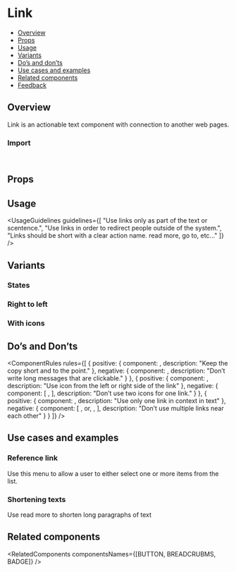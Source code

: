 
<Meta of={LinkStories} />

# Link

- [Overview](#overview)
- [Props](#props)
- [Usage](#usage)
- [Variants](#variants)
- [Do’s and don’ts](#dos-and-donts)
- [Use cases and examples](#use-cases-and-examples)
- [Related components](#related-components)
- [Feedback](#feedback)

## Overview

Link is an actionable text component with connection to another web pages.

<Canvas of={LinkStories.Overview} />

### Import

```js
import { Link } from "@vibe/core";
```

## Props

<PropsTable />

## Usage

<UsageGuidelines
  guidelines={[
    "Use links only as part of the text or scentence.",
    "Use links in order to redirect people outside of the system.",
    "Links should be short with a clear action name. read more, go to, etc..."
  ]}
/>

<TipButton />

## Variants

### States

<Canvas of={LinkStories.States} />

### Right to left

<Canvas of={LinkStories.RightToLeft} />

### With icons

<Canvas of={LinkStories.WithIcons} />

## Do’s and Don’ts

<ComponentRules
  rules={[
    {
      positive: {
        component: <Link text="Read more" href="https://www.monday.com" />,
        description: "Keep the copy short and to the point."
      },
      negative: {
        component: <Link text="Go to this url and read all about it" href="https://www.monday.com" />,
        description: "Don’t write long messages that are clickable."
      }
    },
    {
      positive: {
        component: <Link text="Read more" iconPosition="start" href="https://www.monday.com" icon={ExternalPage} />,
        description: "Use icon from the left or right side of the link"
      },
      negative: {
        component: [
          <Link icon={Gallery} iconPosition="end" />,
          <Link icon={ExternalPage} text="Read more" iconPosition="end" />
        ],
        description: "Don’t use two icons for one link."
      }
    },
    {
      positive: {
        component: <Link text="Read more" href="https://www.monday.com" />,
        description: "Use only one link in context in text"
      },
      negative: {
        component: [
          <Link text="Read this" href="https://www.monday.com" />,
          <span class="monday-storybook-link_text">or</span>,
          <Link text="this" href="https://www.monday.com" />,
          <Link text="Nice article" href="https://www.monday.com" />
        ],
        description: "Don’t use multiple links near each other"
      }
    }
  ]}
/>

## Use cases and examples

### Reference link

Use this menu to allow a user to either select one or more items from the list.

<Canvas of={LinkStories.ReferenceLink} />

### Shortening texts

Use read more to shorten long paragraphs of text

<Canvas of={LinkStories.ShorteningTexts} />

## Related components

<RelatedComponents componentsNames={[BUTTON, BREADCRUBMS, BADGE]} />
